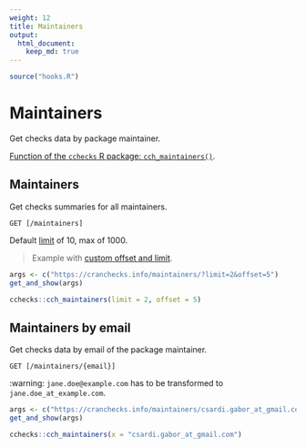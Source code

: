 ```yaml
---
weight: 12
title: Maintainers
output: 
  html_document:
    keep_md: true
---
```


```r
source("hooks.R")
```

# Maintainers

Get checks data by package maintainer.

[Function of the `cchecks` R package: `cch_maintainers()`](https://docs.ropensci.org/cchecks/reference/cch_maintainers.html).

## Maintainers

Get checks summaries for all maintainers.

`GET [/maintainers]`

Default [limit](#pagination) of 10, max of 1000. 

> Example with [custom offset and limit](#pagination).

```r
args <- c("https://cranchecks.info/maintainers/?limit=2&offset=5")
get_and_show(args)
```

```r
cchecks::cch_maintainers(limit = 2, offset = 5)
```

## Maintainers by email

Get checks data by email of the package maintainer.

`GET [/maintainers/{email}]`

:warning: `jane.doe@example.com` has to be transformed to `jane.doe_at_example.com`.

```r
args <- c("https://cranchecks.info/maintainers/csardi.gabor_at_gmail.com")
get_and_show(args)
```

```r
cchecks::cch_maintainers(x = "csardi.gabor_at_gmail.com")
```